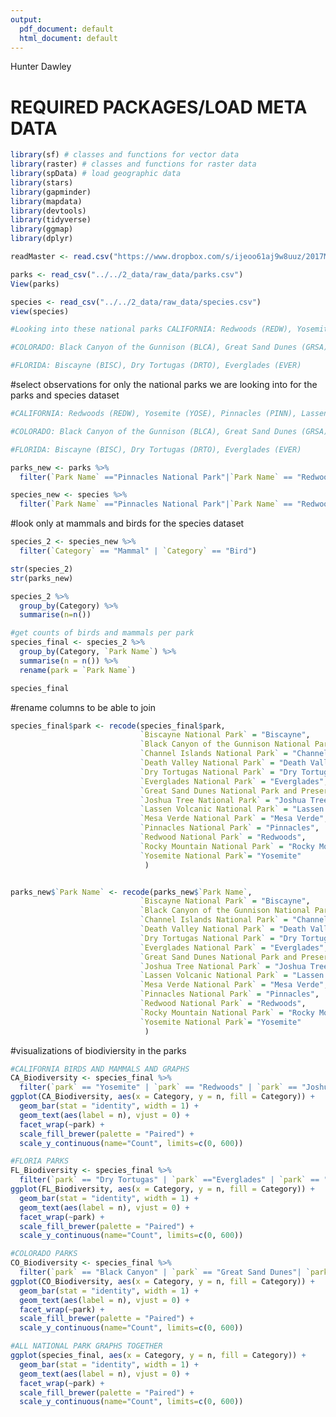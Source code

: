 ```yaml
---
output:
  pdf_document: default
  html_document: default
---
```

Hunter Dawley

# REQUIRED PACKAGES/LOAD META DATA
```r
library(sf) # classes and functions for vector data
library(raster) # classes and functions for raster data
library(spData) # load geographic data
library(stars)
library(gapminder)
library(mapdata)
library(devtools)
library(tidyverse) 
library(ggmap)
library(dplyr)

readMaster <- read.csv("https://www.dropbox.com/s/ijeoo61aj9w8uuz/2017Master1.csv?dl=1")

parks <- read_csv("../../2_data/raw_data/parks.csv")
View(parks)

species <- read_csv("../../2_data/raw_data/species.csv")
view(species)

#Looking into these national parks CALIFORNIA: Redwoods (REDW), Yosemite (YOSE), Pinnacles (PINN), Lassen Volcanic (LAVO), Channel Island (CHIS), Death Valley (DEVA), Joshua Tree (JOTR)

#COLORADO: Black Canyon of the Gunnison (BLCA), Great Sand Dunes (GRSA), Mesa Verde (MEVE), Rocky Mountain (ROMO)

#FLORIDA: Biscayne (BISC), Dry Tortugas (DRTO), Everglades (EVER)
```


#select observations for only the national parks we are looking into for the parks and species dataset
```r
#CALIFORNIA: Redwoods (REDW), Yosemite (YOSE), Pinnacles (PINN), Lassen Volcanic (LAVO), Channel Island (CHIS), Death Valley (DEVA), Joshua Tree (JOTR)

#COLORADO: Black Canyon of the Gunnison (BLCA), Great Sand Dunes (GRSA), Mesa Verde (MEVE), Rocky Mountain (ROMO)

#FLORIDA: Biscayne (BISC), Dry Tortugas (DRTO), Everglades (EVER)

parks_new <- parks %>%
  filter(`Park Name` =="Pinnacles National Park"|`Park Name` == "Redwood National Park" | `Park Name` == "Yosemite National Park" | `Park Name` == "Lassen Volcanic National Park" | `Park Name` == "Channel Islands National Park" | `Park Name` =="Death Valley National Park" | `Park Name` =="Joshua Tree National Park"| `Park Name` =="Black Canyon of the Gunnison National Park"| `Park Name` =="Great Sand Dunes National Park and Preserve"| `Park Name` == "Mesa Verde National Park"|`Park Name` == "Rocky Mountain National Park"|`Park Name` == "Biscayne National Park"|`Park Name` =="Dry Tortugas National Park"| `Park Name` == "Everglades National Park")

species_new <- species %>%
  filter(`Park Name` =="Pinnacles National Park"|`Park Name` == "Redwood National Park" | `Park Name` == "Yosemite National Park" | `Park Name` == "Lassen Volcanic National Park" | `Park Name` == "Channel Islands National Park"| `Park Name` =="Death Valley National Park" | `Park Name` =="Joshua Tree National Park"| `Park Name` =="Black Canyon of the Gunnison National Park"| `Park Name` =="Great Sand Dunes National Park and Preserve"| `Park Name` == "Mesa Verde National Park"|`Park Name` == "Rocky Mountain National Park"|`Park Name` == "Biscayne National Park"|`Park Name` =="Dry Tortugas National Park"| `Park Name` == "Everglades National Park")
```

#look only at mammals and birds for the species dataset
```r
species_2 <- species_new %>%
  filter(`Category` == "Mammal" | `Category` == "Bird")

str(species_2)
str(parks_new)

species_2 %>%
  group_by(Category) %>%
  summarise(n=n()) 

#get counts of birds and mammals per park
species_final <- species_2 %>%
  group_by(Category, `Park Name`) %>%
  summarise(n = n()) %>%
  rename(park = `Park Name`)

species_final
```

#rename columns to be able to join
```r
species_final$park <- recode(species_final$park, 
                             `Biscayne National Park` = "Biscayne",
                             `Black Canyon of the Gunnison National Park` = "Black Canyon",
                             `Channel Islands National Park` = "Channel Islands",
                             `Death Valley National Park` = "Death Valley",
                             `Dry Tortugas National Park` = "Dry Tortugas",
                             `Everglades National Park` = "Everglades",
                             `Great Sand Dunes National Park and Preserve` = "Great Sand Dunes",
                             `Joshua Tree National Park` = "Joshua Tree",
                             `Lassen Volcanic National Park` = "Lassen Volcanic",
                             `Mesa Verde National Park` = "Mesa Verde",
                             `Pinnacles National Park` = "Pinnacles",
                             `Redwood National Park` = "Redwoods",
                             `Rocky Mountain National Park` = "Rocky Mountain",
                             `Yosemite National Park`= "Yosemite"
                              )


parks_new$`Park Name` <- recode(parks_new$`Park Name`, 
                             `Biscayne National Park` = "Biscayne",
                             `Black Canyon of the Gunnison National Park` = "Black Canyon",
                             `Channel Islands National Park` = "Channel Islands",
                             `Death Valley National Park` = "Death Valley",
                             `Dry Tortugas National Park` = "Dry Tortugas",
                             `Everglades National Park` = "Everglades",
                             `Great Sand Dunes National Park and Preserve` = "Great Sand Dunes",
                             `Joshua Tree National Park` = "Joshua Tree",
                             `Lassen Volcanic National Park` = "Lassen Volcanic",
                             `Mesa Verde National Park` = "Mesa Verde",
                             `Pinnacles National Park` = "Pinnacles",
                             `Redwood National Park` = "Redwoods",
                             `Rocky Mountain National Park` = "Rocky Mountain",
                             `Yosemite National Park`= "Yosemite"
                              )
```                            

#visualizations of biodiviersity in the parks
```r
#CALIFORNIA BIRDS AND MAMMALS AND GRAPHS
CA_Biodiversity <- species_final %>%
  filter(`park` == "Yosemite" | `park` == "Redwoods" | `park` == "Joshua Tree" | `park` == "Pinnacles" | `park` == "Lassen Volcanic" | `park` == "Channel Islands" | `park` == "Death Valley")
ggplot(CA_Biodiversity, aes(x = Category, y = n, fill = Category)) + 
  geom_bar(stat = "identity", width = 1) +
  geom_text(aes(label = n), vjust = 0) +
  facet_wrap(~park) + 
  scale_fill_brewer(palette = "Paired") + 
  scale_y_continuous(name="Count", limits=c(0, 600)) 

#FLORIA PARKS
FL_Biodiversity <- species_final %>%
  filter(`park` == "Dry Tortugas" | `park` =="Everglades" | `park` == "Biscayne")
ggplot(FL_Biodiversity, aes(x = Category, y = n, fill = Category)) + 
  geom_bar(stat = "identity", width = 1) +
  geom_text(aes(label = n), vjust = 0) +
  facet_wrap(~park) + 
  scale_fill_brewer(palette = "Paired") + 
  scale_y_continuous(name="Count", limits=c(0, 600)) 

#COLORADO PARKS
CO_Biodiversity <- species_final %>%
  filter(`park` == "Black Canyon" | `park` == "Great Sand Dunes"| `park` == "Mesa Verde" | `park` == "Rocky Mountain") 
ggplot(CO_Biodiversity, aes(x = Category, y = n, fill = Category)) + 
  geom_bar(stat = "identity", width = 1) +
  geom_text(aes(label = n), vjust = 0) +
  facet_wrap(~park) + 
  scale_fill_brewer(palette = "Paired") + 
  scale_y_continuous(name="Count", limits=c(0, 600))  

#ALL NATIONAL PARK GRAPHS TOGETHER
ggplot(species_final, aes(x = Category, y = n, fill = Category)) + 
  geom_bar(stat = "identity", width = 1) +
  geom_text(aes(label = n), vjust = 0) +
  facet_wrap(~park) + 
  scale_fill_brewer(palette = "Paired") + 
  scale_y_continuous(name="Count", limits=c(0, 600)) 
 
```
